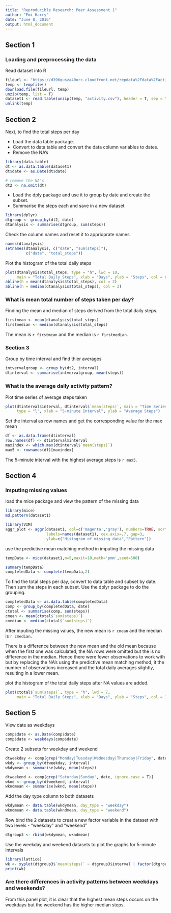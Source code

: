 ```yaml
---
title: "Reproducible Research: Peer Assessment 1"
author: "Emi Harry"
date: "June 8, 2016"
output: html_document
---
```


## Section 1
### Loading and preprocessing the data

Read dataset into R

```r
fileurl <- "https://d396qusza40orc.cloudfront.net/repdata%2Fdata%2Factivity.zip"
temp <- tempfile()
download.file(fileurl, temp) 
unzip(temp, list = T)
dataset1 <- read.table(unzip(temp, "activity.csv"), header = T, sep = ",", stringsAsFactors = F)
unlink(temp)
```


## Section 2

Next, to find the total steps per day

- Load the data table package. 
- Convert to data table and convert the data column variables to dates.
- Remove the NA's

```r
library(data.table)
dt <- as.data.table(dataset1)
dt$date <- as.Date(dt$date)

# remove the NA's
dt2 <- na.omit(dt)
```

- Load the dply package and use it to group by date and create the subset.
- Summarise the steps each and save in a new dataset

```r
library(dplyr)
dtgroup <- group_by(dt2, date)
dtanalysis <- summarise(dtgroup, sum(steps))
```

Check the column names and reset it to apprioprate names

```r
names(dtanalysis)
setnames(dtanalysis, c("date", "sum(steps)"),
         c("date", "total_steps"))
```
Plot the histogram of the total daily steps

```r
plot(dtanalysis$total_steps, type = "h", lwd = 10,
     main = "Total Daily Steps", xlab = "Days", ylab = "Steps", col = 6)
abline(h = mean(dtanalysis$total_steps), col = 2)
abline(h = median(dtanalysis$total_steps), col = 3)

```
### What is mean total number of steps taken per day?

Finding the mean and median of steps derived from the total daily steps.

```r
firstmean <- mean(dtanalysis$total_steps)
firstmedian <- median(dtanalysis$total_steps)
```
The mean is `r firstmean` and the median is `r firstmedian`.

### Section 3

Group by time interval and find thier averages

```r
intvervalgroup <- group_by(dt2, interval)
dtinterval <- summarise(intvervalgroup, mean(steps))
```

### What is the average daily activity pattern?

Plot time series of average steps taken

```r
plot(dtinterval$interval, dtinterval$`mean(steps)`, main = "Time Series of Average Steps (5 interval)",
     type = "l", xlab = "5-minute Interval", ylab = "Average Steps")
```

Set the interval as row names and get the corresponding value for the max mean

```r
df <- as.data.frame(dtinterval)
row.names(df) <- dtinterval$interval
maxindex <- which.max(dtinterval$`mean(steps)`)
max5 <- rownames(df)[maxindex]
```

The 5-minute interval with the highest average steps is `r max5`.



## Section 4
### Imputing missing values
load the mice package and view the pattern of the missing data


```r
library(mice)
md.pattern(dataset1)

library(VIM)
aggr_plot <- aggr(dataset1, col=c('magenta','gray'), numbers=TRUE, sortVars=TRUE, 
                  labels=names(dataset1), cex.axis=.7, gap=3, 
                  ylab=c("Histogram of missing data","Pattern"))
```

use the predictive mean matching method in imputing the missing data
```r
tempData <- mice(dataset1,m=5,maxit=10,meth='pmm',seed=500)

summary(tempData)
completedData <- complete(tempData,2)
```

To find the total steps per day, convert to data table and subset by date.
Then sum the steps in each subset. Use the dplyr package to do the grouping.

```r
completedData <- as.data.table(completedData)
comp <- group_by(completedData, date)
ctotal <- summarise(comp, sum(steps))
cmean <- mean(ctotal$`sum(steps)`)
cmedian <- median(ctotal$`sum(steps)`)
```

After inputing the missing values, the new mean is `r cmean` and the median is `r cmedian`.

There is a difference between the new mean and the old mean because when the first one was calculated, the NA rows were omitted but the is no difference in the median. Hence there were fewer observations to work with but by replacing the NA's using the predictive mean matching method, it the number of observations increased and the total daily averages silghtly, resulting in a lower mean.

plot the histogram of the total daily steps after NA values are added.

```r
plot(ctotal$`sum(steps)`, type = "h", lwd = 7,
     main = "Total Daily Steps", xlab = "Days", ylab = "Steps", col = 11)

```

## Section 5

View date as weekdays

```r
comp$date <- as.Date(comp$date)
comp$date <- weekdays(comp$date)
```

Create 2 subsets for weekday and weekend 

```r
dtweekday <- comp[grep("Monday|Tuesday|Wednesday|Thursday|Friday", date, ignore.case =T)]
wkdy <- group_by(dtweekday, interval)
wkdymean <- summarise(wkdy, mean(steps))

dtweekend <- comp[grep("Saturday|Sunday", date, ignore.case = T)]
wknd <- group_by(dtweekend, interval)
wkndmean <- summarise(wknd, mean(steps))
```

Add the day_type column to both datasets

```r
wkdymean <- data.table(wkdymean, day_type = "weekday")
wkndmean <- data.table(wkndmean, day_type = "weekend")
```

Row bind the 2 datasets to creat a new factor variable in the dataset with two levels - "weekday" and "weekend"

```r
dtgroup3 <- rbind(wkdymean, wkndmean)
```

Use the weekday and weekend datasets to plot the graphs for 5-minute intervals

```r
library(lattice)
wk <- xyplot(dtgroup3$`mean(steps)` ~ dtgroup3$interval | factor(dtgroup3$day_type), type = "l", main = "Average Steps per 5-minute Interval", ylab = "Number of Steps", xlab = "Interval", layout = c(1,2))
print(wk)
```

### Are there differences in activity patterns between weekdays and weekends?

From this panel plot, it is clear that the highest mean steps occurs on the weekdays but the weekend has the higher median steps.

